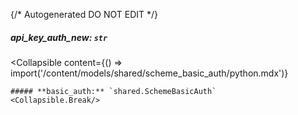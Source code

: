 {/* Autogenerated DO NOT EDIT  */}

##### **api_key_auth_new:** `str`

<Collapsible
    content={() => import('/content/models/shared/scheme_basic_auth/python.mdx')}
>
    ##### **basic_auth:** `shared.SchemeBasicAuth`
    <Collapsible.Break/>
</Collapsible>

